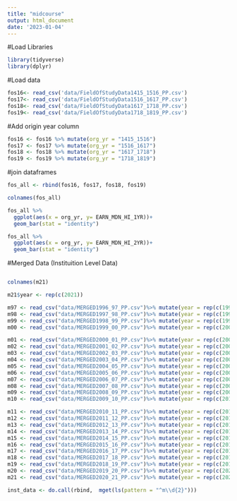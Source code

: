 ```yaml
---
title: "midcourse"
output: html_document
date: '2023-01-04'
---
```

#Load Libraries
```r
library(tidyverse)
library(dplyr)
```


#Load data
```r
fos16<- read_csv('data/FieldOfStudyData1415_1516_PP.csv')
fos17<- read_csv('data/FieldOfStudyData1516_1617_PP.csv')
fos18<- read_csv('data/FieldOfStudyData1617_1718_PP.csv')
fos19<- read_csv('data/FieldOfStudyData1718_1819_PP.csv')
```
#Add origin year column
```r
fos16 <- fos16 %>% mutate(org_yr = "1415_1516")
fos17 <- fos17 %>% mutate(org_yr = "1516_1617")
fos18 <- fos18 %>% mutate(org_yr = "1617_1718")
fos19 <- fos19 %>% mutate(org_yr = "1718_1819")
```

#join dataframes
```r
fos_all <- rbind(fos16, fos17, fos18, fos19)
```
```r
colnames(fos_all)
```
```r
fos_all %>% 
  ggplot(aes(x = org_yr, y= EARN_MDN_HI_1YR))+
  geom_bar(stat = "identity")
```
```r
fos_all %>% 
  ggplot(aes(x = org_yr, y= EARN_MDN_HI_2YR))+
  geom_bar(stat = "identity")
```



#Merged Data (Instituition Level Data)
```r

```
```r
colnames(m21)
```

```r
m21$year <- rep(c(2021))
```
```r
m97 <- read_csv("data/MERGED1996_97_PP.csv")%>% mutate(year = rep(c(1997)))
m98 <- read_csv("data/MERGED1997_98_PP.csv")%>% mutate(year = rep(c(1998)))
m99 <- read_csv("data/MERGED1998_99_PP.csv")%>% mutate(year = rep(c(1999)))
m00 <- read_csv("data/MERGED1999_00_PP.csv")%>% mutate(year = rep(c(2000)))

m01 <- read_csv("data/MERGED2000_01_PP.csv")%>% mutate(year = rep(c(2001)))
m02 <- read_csv("data/MERGED2001_02_PP.csv")%>% mutate(year = rep(c(2002)))
m03 <- read_csv("data/MERGED2002_03_PP.csv")%>% mutate(year = rep(c(2003)))
m04 <- read_csv("data/MERGED2003_04_PP.csv")%>% mutate(year = rep(c(2004)))
m05 <- read_csv("data/MERGED2004_05_PP.csv")%>% mutate(year = rep(c(2005)))
m06 <- read_csv("data/MERGED2005_06_PP.csv")%>% mutate(year = rep(c(2006)))
m07 <- read_csv("data/MERGED2006_07_PP.csv")%>% mutate(year = rep(c(2007)))
m08 <- read_csv("data/MERGED2007_08_PP.csv")%>% mutate(year = rep(c(2008)))
m09 <- read_csv("data/MERGED2008_09_PP.csv")%>% mutate(year = rep(c(2009)))
m10 <- read_csv("data/MERGED2009_10_PP.csv")%>% mutate(year = rep(c(2010)))

m11 <- read_csv("data/MERGED2010_11_PP.csv")%>% mutate(year = rep(c(2011)))
m12 <- read_csv("data/MERGED2011_12_PP.csv")%>% mutate(year = rep(c(2012)))
m13 <- read_csv("data/MERGED2012_13_PP.csv")%>% mutate(year = rep(c(2013)))
m14 <- read_csv("data/MERGED2013_14_PP.csv")%>% mutate(year = rep(c(2014)))
m15 <- read_csv("data/MERGED2014_15_PP.csv")%>% mutate(year = rep(c(2015)))
m16 <- read_csv("data/MERGED2015_16_PP.csv")%>% mutate(year = rep(c(2016)))
m17 <- read_csv("data/MERGED2016_17_PP.csv")%>% mutate(year = rep(c(2017)))
m18 <- read_csv("data/MERGED2017_18_PP.csv")%>% mutate(year = rep(c(2018)))
m19 <- read_csv("data/MERGED2018_19_PP.csv")%>% mutate(year = rep(c(2019)))
m20 <- read_csv("data/MERGED2019_20_PP.csv")%>% mutate(year = rep(c(2020)))
m21 <- read_csv("data/MERGED2020_21_PP.csv")%>% mutate(year = rep(c(2021)))

```

```r
inst_data <- do.call(rbind,  mget(ls(pattern = "^m\\d{2}")))
```

